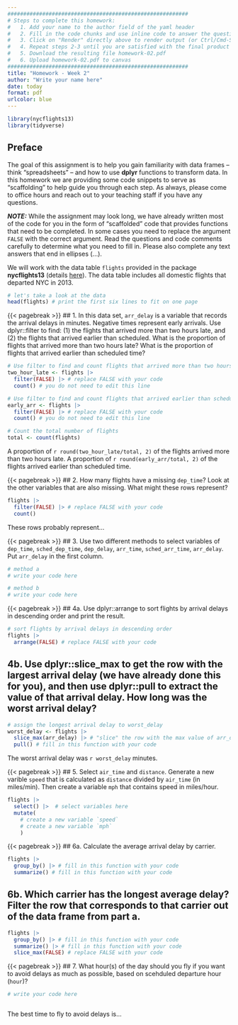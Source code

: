 ```yaml
---
#########################################################
# Steps to complete this homework:
#   1. Add your name to the author field of the yaml header
#   2. Fill in the code chunks and use inline code to answer the questions 
#   3. Click on "Render" directly above to render output (or Ctrl/Cmd-Shift-K)
#   4. Repeat steps 2-3 until you are satisfied with the final product
#   5. Download the resulting file homework-02.pdf
#   6. Upload homework-02.pdf to canvas
#########################################################
title: "Homework - Week 2"
author: "Write your name here"
date: today
format: pdf
urlcolor: blue
---
```


```r
library(nycflights13)
library(tidyverse)
```

## Preface

The goal of this assignment is to help you gain familiarity with data frames -- think "spreadsheets" -- and how to use **dplyr** functions to transform data. In this homework we are providing some code snippets to serve as "scaffolding" to help guide you through each step. As always, please come to office hours and reach out to your teaching staff if you have any questions.

***NOTE:*** While the assignment may look long, we have already written most of the code for you in the form of "scaffolded" code that provides functions that need to be completed. In some cases you need to replace the argument `FALSE` with the correct argument. Read the questions and code comments carefully to determine what you need to fill in. Please also complete any text answers that end in ellipses (...).

We will work with the data table `flights` provided in the package **nycflights13** (details [here](https://github.com/tidyverse/nycflights13)). The data table includes all domestic flights that departed NYC in 2013.

``` r
# let's take a look at the data
head(flights) # print the first six lines to fit on one page
```

<!--- Please leave the code above unchanged. Questions start from here. --->

{{< pagebreak >}}
## 1. In this data set, `arr_delay` is a variable that records the arrival delays in minutes. Negative times represent early arrivals. Use dplyr::filter to find: (1) the flights that arrived more than two hours late, and (2) the flights that arrived earlier than scheduled. What is the proportion of flights that arrived more than two hours late? What is the proportion of flights that arrived earlier than scheduled time?
<!-- Tip: Flights that arrived two hours late are those whose arrival delay is larger than 120 minutes. Flights that arrived earlier are those whose arrival delay is negative. -->
```r
# Use filter to find and count flights that arrived more than two hours late
two_hour_late <- flights |>
  filter(FALSE) |> # replace FALSE with your code
  count() # you do not need to edit this line

# Use filter to find and count flights that arrived earlier than scheduled
early_arr <- flights |>  
  filter(FALSE) |> # replace FALSE with your code
  count() # you do not need to edit this line

# Count the total number of flights
total <- count(flights)  

```
A proportion of `r round(two_hour_late/total, 2)` of the flights arrived more than two hours late. A proportion of `r round(early_arr/total, 2)` of the flights arrived earlier than scheduled time.


{{< pagebreak >}}
## 2. How many flights have a missing `dep_time`? Look at the other variables that are also missing. What might these rows represent?
<!-- Tip: is.na() can help you find the missing values. Try to combine dplyr::filter with is.na(). The function count() will then count up the number of rows that meet that condition. -->
``` r
flights |>
  filter(FALSE) |> # replace FALSE with your code
  count()
```
These rows probably represent...


{{< pagebreak >}}
## 3. Use two different methods to select variables of `dep_time`, `sched_dep_time`, `dep_delay`, `arr_time`, `sched_arr_time`, `arr_delay`. Put `arr_delay` in the first column.
<!-- Tip: Use dplyr::select to select variables. Here are a few options: 
(1) List variable names that you want to choose;
(2) Use dplyr::contains to choose variables that contain a certain string; 
(3) Use dplyr::starts_with or dplyr::ends_with to choose variables that start with or end with certain strings;
(4) Use column numbers to index variables.
You can also use dplyr::relocate to reorder columns.
-->
``` r
# method a
# write your code here

# method b
# write your code here
```


{{< pagebreak >}}
## 4a. Use dplyr::arrange to sort flights by arrival delays in descending order and print the result.
``` r
# sort flights by arrival delays in descending order
flights |>
  arrange(FALSE) # replace FALSE with your code
```


## 4b. Use dplyr::slice_max to get the row with the largest arrival delay (we have already done this for you), and then use dplyr::pull to extract the value of that arrival delay. How long was the worst arrival delay?
<!-- Tip: The function pull() below allows us to get the value of the worst delay time as a number on its own (technically a numeric vector of length 1) rather than as a data frame. We just need to tell pull() the name of the column we want to pull out of the data frame. This facilitates presenting the number in text using inline code as we did below. -->
``` r
# assign the longest arrival delay to worst_delay
worst_delay <- flights |>
  slice_max(arr_delay) |> # "slice" the row with the max value of arr_delay
  pull() # fill in this function with your code
```
The worst arrival delay was `r worst_delay` minutes.


{{< pagebreak >}}
## 5. Select `air_time` and `distance`. Generate a new varible `speed` that is calculated as `distance` divided by `air_time` (in miles/min). Then create a variable `mph` that contains speed in miles/hour.
``` r
flights |>
  select() |>  # select variables here
  mutate(
    # create a new variable `speed`
    # create a new variable `mph`
    )
```


{{< pagebreak >}}
## 6a. Calculate the average arrival delay by carrier.
<!-- Tip: Combine dplyr::group_by and dplyr::summarize to find the average arrival delay by carrier. Be careful! There are missing values in arr_delay. You want to ignore these missing values when calculating the mean. To do so, you can use mean(_____, na.rm = TRUE). 
Note: dplyr::summarize and dplyr::summarise are synonyms, so you can use whichever you are most comfortable with.-->
``` r
flights |>
  group_by() |> # fill in this function with your code
  summarize() # fill in this function with your code
```

## 6b. Which carrier has the longest average delay? Filter the row that corresponds to that carrier out of the data frame from part a.
<!-- Tip: As we saw in question 4, we can use dplyr::slice_max(X) to filter the row that contains the maximum value of a variable X. -->
``` r
flights |>
  group_by() |> # fill in this function with your code
  summarize() |> # fill in this function with your code
  slice_max(FALSE) # replace FALSE with your code
```


{{< pagebreak >}}
## 7. What hour(s) of the day should you fly if you want to avoid delays as much as possible, based on scehduled departure hour (`hour`)?
<!-- Tip: Compute the average delay for each hour, and sort the data according to average delay (with the shortest delays on top and longest delays at the bottom). Print the result, and then finish the sentence below with a summary of which hours are best for avoiding delays (on average). -->
``` r
# write your code here



```
The best time to fly to avoid delays is...
